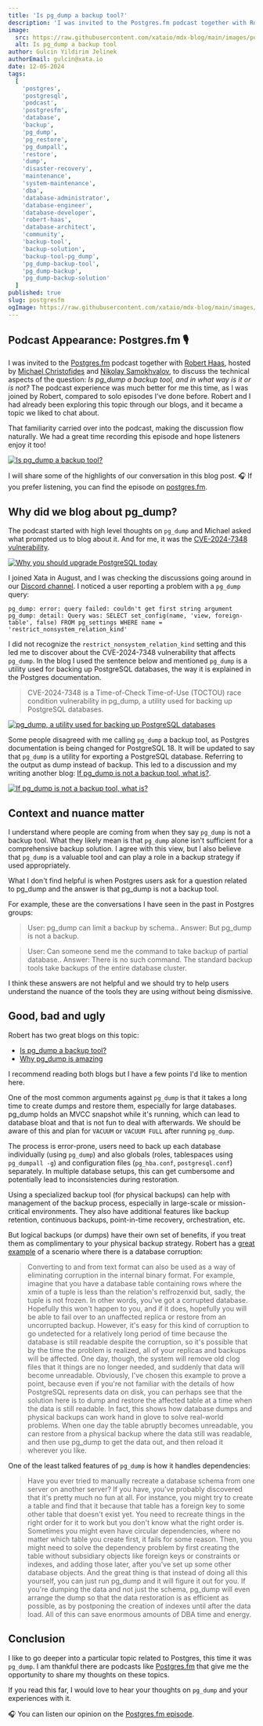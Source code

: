 ```yaml
---
title: 'Is pg_dump a backup tool?'
description: 'I was invited to the Postgres.fm podcast together with Robert Haas, hosted by Michael Christofides and Nikolay Samokhvalov, to discuss the technical aspects of the question if pg_dump is a backup tool, and in what way it is or is not.'
image:
  src: https://raw.githubusercontent.com/xataio/mdx-blog/main/images/postgresfm/podcast-postgres-fm@2x.png
  alt: Is pg_dump a backup tool
author: Gulcin Yildirim Jelinek
authorEmail: gulcin@xata.io
date: 12-05-2024
tags:
  [
    'postgres',
    'postgresql',
    'podcast',
    'postgresfm',
    'database',
    'backup',
    'pg_dump',
    'pg_restore',
    'pg_dumpall',
    'restore',
    'dump',
    'disaster-recovery',
    'maintenance',
    'system-maintenance',
    'dba',
    'database-administrator',
    'database-engineer',
    'database-developer',
    'robert-haas',
    'database-architect',
    'community',
    'backup-tool',
    'backup-solution',
    'backup-tool-pg_dump',
    'pg_dump-backup-tool',
    'pg_dump-backup',
    'pg_dump-backup-solution'
  ]
published: true
slug: postgresfm
ogImage: https://raw.githubusercontent.com/xataio/mdx-blog/main/images/postgresfm/podcast-postgres-fm@2x.png
---
```


## Podcast Appearance: Postgres.fm 🎙

I was invited to the [Postgres.fm](https://postgres.fm) podcast together with [Robert Haas](https://www.linkedin.com/in/robertmhaas/), hosted by [Michael Christofides](https://postgres.fm/people/michael-christofides) and [Nikolay Samokhvalov](https://postgres.fm/people/nikolay-samokhvalov), to discuss the technical aspects of the question: *Is pg_dump a backup tool, and in what way is it or is not?*
The podcast experience was much better for me this time, as I was joined by Robert, compared to solo episodes I’ve done before.
Robert and I had already been exploring this topic through our blogs, and it became a topic we liked to chat about.

That familiarity carried over into the podcast, making the discussion flow naturally.
We had a great time recording this episode and hope listeners enjoy it too!

[![Is pg_dump a backup tool?](/images/postgresfm/postgres-fm-youtube)](https://youtu.be/-DO5ad-KtFY)

I will share some of the highlights of our conversation in this blog post.
🎧 If you prefer listening, you can find the episode on [postgres.fm](https://postgres.fm/episodes/is-pg_dump-a-backup-tool).

## Why did we blog about pg_dump?

The podcast started with high level thoughts on `pg_dump` and Michael asked what prompted us to blog about it.
And for me, it was the [CVE-2024-7348 vulnerability](https://xata.io/blog/cve-2024-7348-postgres-upgrade).

[![Why you should upgrade PostgreSQL today](/images/postgresfm/upgrade-postgres.png)](https://xata.io/blog/cve-2024-7348-postgres-upgrade)

I joined Xata in August, and I was checking the discussions going around in our [Discord channel](https://discord.com/channels/996791218879086662/1271351087370207273/1271351087370207273).
I noticed a user reporting a problem with a `pg_dump` query:

```
pg_dump: error: query failed: couldn't get first string argument
pg_dump: detail: Query was: SELECT set_config(name, 'view, foreign-table', false) FROM pg_settings WHERE name = 'restrict_nonsystem_relation_kind'
```

I did not recognize the `restrict_nonsystem_relation_kind` setting and this led me to discover about the CVE-2024-7348 vulnerability that affects `pg_dump`.
In the blog I used the sentence below and mentioned `pg_dump` is a utility used for backing up PostgreSQL databases, the way it is explained in the Postgres documentation.

> CVE-2024-7348 is a Time-of-Check Time-of-Use (TOCTOU) race condition vulnerability in pg_dump, a utility used for backing up PostgreSQL databases.

[![pg_dump, a utility used for backing up PostgreSQL databases](/images/postgresfm/pgdump-backup.png)](https://www.postgresql.org/docs/17/app-pgdump.html)

Some people disagreed with me calling `pg_dump` a backup tool, as Postgres documentation is being changed for PostgreSQL 18.
It will be updated to say that `pg_dump` is a utility for exporting a PostgreSQL database. Referring to the output as dump instead of backup.
This led to a discussion and my writing another blog: [If pg_dump is not a backup tool, what is?](https://xata.io/blog/pgdump-is-not-a-backup-tool).

[![If pg_dump is not a backup tool, what is?](/images/postgresfm/what-is-backup.png)](https://xata.io/blog/pgdump-is-not-a-backup-tool)

## Context and nuance matter

I understand where people are coming from when they say `pg_dump` is not a backup tool.
What they likely mean is that `pg_dump` alone isn't sufficient for a comprehensive backup solution.
I agree with this view, but I also believe that `pg_dump` is a valuable tool and can play a role in a backup strategy if used appropriately.

What I don't find helpful is when Postgres users ask for a question related to pg_dump and the answer is that pg_dump is not a backup tool.

For example, these are the conversations I have seen in the past in Postgres groups:

> User: pg_dump can limit a backup by schema..
> Answer: But pg_dump is not a backup. 

> User: Can someone send me the command to take backup of partial database..
> Answer: There is no such command. The standard backup tools take backups of the entire database cluster.

I think these answers are not helpful and we should try to help users understand the nuance of the tools they are using without being dismissive.

## Good, bad and ugly

Robert has two great blogs on this topic:

- [Is pg_dump a backup tool?](https://rhaas.blogspot.com/2024/10/is-pgdump-backup-tool.html)
- [Why pg_dump is amazing](https://rhaas.blogspot.com/2024/11/why-pgdump-is-amazing.html)

I recommend reading both blogs but I have a few points I'd like to mention here.

One of the most common arguments against `pg_dump` is that it takes a long time to create dumps and restore them, especially for large databases.
pg_dump holds an MVCC snapshot while it's running, which can lead to database bloat and that is not fun to deal with afterwards.
We should be aware of this and plan for `VACUUM` or `VACUUM FULL` after running `pg_dump`.

The process is error-prone, users need to back up each database individually (using `pg_dump`) and also globals (roles, tablespaces using `pg_dumpall -g`) and configuration files (`pg_hba.conf`, `postgresql.conf`) separately.
In multiple database setups, this can get cumbersome and potentially lead to inconsistencies during restoration.

Using a specialized backup tool (for physical backups) can help with management of the backup process, especially in large-scale or mission-critical environments.
They also have additional features like backup retention, continuous backups, point-in-time recovery, orchestration, etc.

But logical backups (or dumps) have their own set of benefits, if you treat them as complimentary to your physical backup strategy.
Robert has a [great example](https://rhaas.blogspot.com/2024/11/why-pgdump-is-amazing.html) of a scenario where there is a database corruption:

> Converting to and from text format can also be used as a way of eliminating corruption in the internal binary format.
> For example, imagine that you have a database table containing rows where the xmin of a tuple is less than the relation's relfrozenxid but, sadly, the tuple is not frozen.
> In other words, you've got a corrupted database. Hopefully this won't happen to you, and if it does, hopefully you will be able to fail over to an unaffected replica or restore from an uncorrupted backup.
> However, it's easy for this kind of corruption to go undetected for a relatively long period of time because the database is still readable despite the corruption, so it's possible that by the time the problem is realized, all of your replicas and backups will be affected.
> One day, though, the system will remove old clog files that it things are no longer needed, and suddenly that data will become unreadable.
> Obviously, I've chosen this example to prove a point, because even if you're not familiar with the details of how PostgreSQL represents data on disk, you can perhaps see that the solution here is to dump and restore the affected table at a time when the data is still readable.
> In fact, this shows how database dumps and physical backups can work hand in glove to solve real-world problems.
> When one day the table abruptly becomes unreadable, you can restore from a physical backup where the data still was readable, and then use pg_dump to get the data out, and then reload it wherever you like.

One of the least talked features of `pg_dump` is how it handles dependencies:

> Have you ever tried to manually recreate a database schema from one server on another server? If you have, you've probably discovered that it's pretty much no fun at all.
> For instance, you might try to create a table and find that it because that table has a foreign key to some other table that doesn't exist yet.
> You need to recreate things in the right order for it to work but you don't know what the right order is.
> Sometimes you might even have circular dependencies, where no matter which table you create first, it fails for some reason.
> Then, you might need to solve the dependency problem by first creating the table without subsidiary objects like foreign keys or constraints or indexes, and adding those later, after you've set up some other database objects.
> And the great thing is that instead of doing all this yourself, you can just run pg_dump and it will figure it out for you.
> If you're dumping the data and not just the schema, pg_dump will even arrange the dump so that the data restoration is as efficient as possible, as by postponing the creation of indexes until after the data load.
> All of this can save enormous amounts of DBA time and energy.

## Conclusion

I like to go deeper into a particular topic related to Postgres, this time it was `pg_dump`.
I am thankful there are podcasts like [Postgres.fm](https://postgres.fm) that give me the opportunity to share my thoughts on these topics.

If you read this far, I would love to hear your thoughts on `pg_dump` and your experiences with it.

🎧 You can listen our opinion on the [Postgres.fm episode](https://postgres.fm/episodes/is-pg_dump-a-backup-tool).
